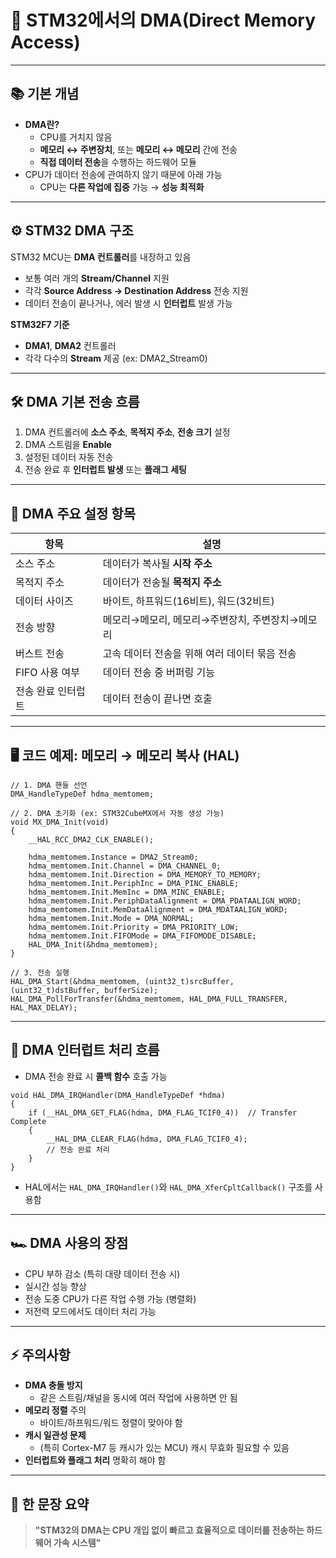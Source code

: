 # **🚀 STM32에서의 DMA(Direct Memory Access)**

---

## **📚 기본 개념**

- **DMA란?**
  - CPU를 거치지 않음
  - **메모리 ↔ 주변장치**, 또는 **메모리 ↔ 메모리** 간에 전송
  - **직접 데이터 전송**을 수행하는 하드웨어 모듈
- CPU가 데이터 전송에 관여하지 않기 때문에 아래 가능
  - CPU는 **다른 작업에 집중** 가능 → **성능 최적화**

---

## **⚙️ STM32 DMA 구조**

STM32 MCU는 **DMA 컨트롤러**를 내장하고 있음

- 보통 여러 개의 **Stream/Channel** 지원
- 각각 **Source Address → Destination Address** 전송 지원
- 데이터 전송이 끝나거나, 에러 발생 시 **인터럽트** 발생 가능

**STM32F7 기준**

- **DMA1**, **DMA2** 컨트롤러
- 각각 다수의 **Stream** 제공 (ex: DMA2_Stream0)

---

## **🛠️ DMA 기본 전송 흐름**

1.  DMA 컨트롤러에 **소스 주소**, **목적지 주소**, **전송 크기** 설정
2.  DMA 스트림을 **Enable**
3.  설정된 데이터 자동 전송
4.  전송 완료 후 **인터럽트 발생** 또는 **플래그 세팅**

---

## **🔧 DMA 주요 설정 항목**

| **항목**           | **설명**                                        |
| ------------------ | ----------------------------------------------- |
| 소스 주소          | 데이터가 복사될 **시작 주소**                   |
| 목적지 주소        | 데이터가 전송될 **목적지 주소**                 |
| 데이터 사이즈      | 바이트, 하프워드(16비트), 워드(32비트)          |
| 전송 방향          | 메모리→메모리, 메모리→주변장치, 주변장치→메모리 |
| 버스트 전송        | 고속 데이터 전송을 위해 여러 데이터 묶음 전송   |
| FIFO 사용 여부     | 데이터 전송 중 버퍼링 기능                      |
| 전송 완료 인터럽트 | 데이터 전송이 끝나면 호출                       |

---

## **🖥️ 코드 예제: 메모리 → 메모리 복사 (HAL)**

```
// 1. DMA 핸들 선언
DMA_HandleTypeDef hdma_memtomem;

// 2. DMA 초기화 (ex: STM32CubeMX에서 자동 생성 가능)
void MX_DMA_Init(void)
{
    __HAL_RCC_DMA2_CLK_ENABLE();

    hdma_memtomem.Instance = DMA2_Stream0;
    hdma_memtomem.Init.Channel = DMA_CHANNEL_0;
    hdma_memtomem.Init.Direction = DMA_MEMORY_TO_MEMORY;
    hdma_memtomem.Init.PeriphInc = DMA_PINC_ENABLE;
    hdma_memtomem.Init.MemInc = DMA_MINC_ENABLE;
    hdma_memtomem.Init.PeriphDataAlignment = DMA_PDATAALIGN_WORD;
    hdma_memtomem.Init.MemDataAlignment = DMA_MDATAALIGN_WORD;
    hdma_memtomem.Init.Mode = DMA_NORMAL;
    hdma_memtomem.Init.Priority = DMA_PRIORITY_LOW;
    hdma_memtomem.Init.FIFOMode = DMA_FIFOMODE_DISABLE;
    HAL_DMA_Init(&hdma_memtomem);
}

// 3. 전송 실행
HAL_DMA_Start(&hdma_memtomem, (uint32_t)srcBuffer, (uint32_t)dstBuffer, bufferSize);
HAL_DMA_PollForTransfer(&hdma_memtomem, HAL_DMA_FULL_TRANSFER, HAL_MAX_DELAY);
```

---

## **🧩 DMA 인터럽트 처리 흐름**

- DMA 전송 완료 시 **콜백 함수** 호출 가능

```
void HAL_DMA_IRQHandler(DMA_HandleTypeDef *hdma)
{
    if (__HAL_DMA_GET_FLAG(hdma, DMA_FLAG_TCIF0_4))  // Transfer Complete
    {
        __HAL_DMA_CLEAR_FLAG(hdma, DMA_FLAG_TCIF0_4);
        // 전송 완료 처리
    }
}
```

- HAL에서는 `HAL_DMA_IRQHandler()`와 `HAL_DMA_XferCpltCallback()` 구조를 사용함

---

## **🏎️ DMA 사용의 장점**

- CPU 부하 감소 (특히 대량 데이터 전송 시)
- 실시간 성능 향상
- 전송 도중 CPU가 다른 작업 수행 가능 (병렬화)
- 저전력 모드에서도 데이터 처리 가능

---

## **⚡ 주의사항**

- **DMA 충돌 방지**
  - 같은 스트림/채널을 동시에 여러 작업에 사용하면 안 됨
- **메모리 정렬** 주의
  - 바이트/하프워드/워드 정렬이 맞아야 함
- **캐시 일관성 문제**
  - (특히 Cortex-M7 등 캐시가 있는 MCU) 캐시 무효화 필요할 수 있음
- **인터럽트와 플래그 처리** 명확히 해야 함

---

## **🧠 한 문장 요약**

> **"STM32의 DMA는 CPU 개입 없이 빠르고 효율적으로 데이터를 전송하는 하드웨어 가속 시스템"**
